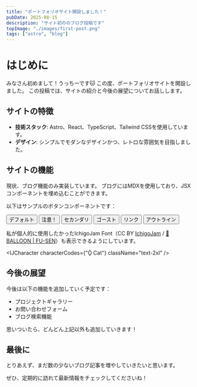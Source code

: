 ```yaml
---
title: "ポートフォリオサイト開設しました！"
pubDate: 2025-08-15
description: "サイト初ののブログ投稿です"
topImage: "./images/first-post.png"
tags: ["astro", "blog"]
---
```



# はじめに

みなさん初めまして！うっちーです🐱
この度、ポートフォリオサイトを開設しました。
この投稿では、サイトの紹介と今後の展望についてお話しします。

## サイトの特徴

- **技術スタック**: Astro、React、TypeScript、Tailwind CSSを使用しています。
- **デザイン**: シンプルでモダンなデザインかつ、レトロな雰囲気を目指しました。

## サイトの機能

現状、ブログ機能のみ実装しています。
ブログにはMDXを使用しており、JSXコンポーネントを埋め込むことができます。

以下はサンプルのボタンコンポーネントです：

<div class="flex flex-wrap gap-4">
  <Button>デフォルト</Button>
  <Button variant="destructive">注意！</Button>
  <Button variant="secondary">セカンダリ</Button>
  <Button variant="ghost">ゴースト</Button>
  <Button variant="link">リンク</Button>
  <Button variant="outline">アウトライン</Button>
</div>

私が個人的に使用したかったIchigoJam Font（CC BY [IchigoJam](https://ichigojam.net/) / [🎈 BALLOON | FU-SEN](https://15jamrecipe.jimdofree.com/)）も表示できるようにしています。

<IJCharacter characterCodes={"Ǭ Cat"} className="text-2xl" />

## 今後の展望

今後は以下の機能を追加していく予定です：

- プロジェクトギャラリー
- お問い合わせフォーム
- ブログ検索機能

思いついたら、どんどん上記以外も追加していきます！

## 最後に

とりあえず、まだ数の少ないブログ記事を増やしていきたいと思います。

ぜひ、定期的に訪れて最新情報をチェックしてくださいね！
